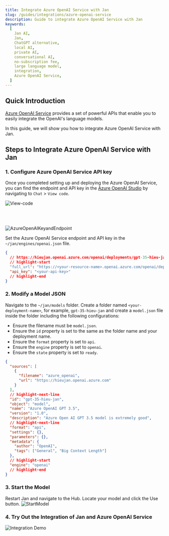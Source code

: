 ```yaml
---
title: Integrate Azure OpenAI Service with Jan
slug: /guides/integrations/azure-openai-service
description: Guide to integrate Azure OpenAI Service with Jan
keywords:
  [
    Jan AI,
    Jan,
    ChatGPT alternative,
    local AI,
    private AI,
    conversational AI,
    no-subscription fee,
    large language model,
    integration,
    Azure OpenAI Service,
  ]
---
```


## Quick Introduction

[Azure OpenAI Service](https://learn.microsoft.com/en-us/azure/ai-services/openai/overview?source=docs) provides a set of powerful APIs that enable you to easily integrate the OpenAI's language models.

In this guide, we will show you how to integrate Azure OpenAI Service with Jan.

## Steps to Integrate Azure OpenAI Service with Jan

### 1. Configure Azure OpenAI Service API key

Once you completed setting up and deploying the Azure OpenAI Service, you can find the endpoint and API key in the [Azure OpenAI Studio](https://oai.azure.com/) by navigating to `Chat` > `View code`.

![View-code](./assets/03-viewcode.png)

<br> </br>

![AzureOpenAIKeyandEndpoint](./assets/03-azureopenai-endpoint-key.png)

Set the Azure OpenAI Service endpoint and API key in the `~/jan/engines/openai.json` file.

```json title="~/jan/engines/openai.json"
{
  // https://hieujan.openai.azure.com/openai/deployments/gpt-35-hieu-jan/chat/completions?api-version=2023-07-01-preview
  // highlight-start
  "full_url": "https://<your-resource-name>.openai.azure.com/openai/deployments/<your-deployment-name>/chat/completions?api-version=<api-version>",
  "api_key": "<your-api-key>"
  // highlight-end
}
```

### 2. Modify a Model JSON

Navigate to the `~/jan/models` folder. Create a folder named `<your-deployment-name>`, for example, `gpt-35-hieu-jan` and create a `model.json` file inside the folder including the following configurations:

- Ensure the filename must be `model.json`.
- Ensure the `id` property is set to the same as the folder name and your deployment name.
- Ensure the `format` property is set to `api`.
- Ensure the `engine` property is set to `openai`.
- Ensure the `state` property is set to `ready`.

```json title="~/jan/models/gpt-35-hieu-jan/model.json"
{
  "sources": [
    {
      "filename": "azure_openai",
      "url": "https://hieujan.openai.azure.com"
    }
  ],
  // highlight-next-line
  "id": "gpt-35-hieu-jan",
  "object": "model",
  "name": "Azure OpenAI GPT 3.5",
  "version": "1.0",
  "description": "Azure Open AI GPT 3.5 model is extremely good",
  // highlight-next-line
  "format": "api",
  "settings": {},
  "parameters": {},
  "metadata": {
    "author": "OpenAI",
    "tags": ["General", "Big Context Length"]
  },
  // highlight-start
  "engine": "openai"
  // highlight-end
}
```

### 3. Start the Model

Restart Jan and navigate to the Hub. Locate your model and click the Use button.
![StartModel](./assets/03-start-model.png)

### 4. Try Out the Integration of Jan and Azure OpenAI Service

![Integration Demo](./assets/03-azureopenai-integration-demo.gif)
